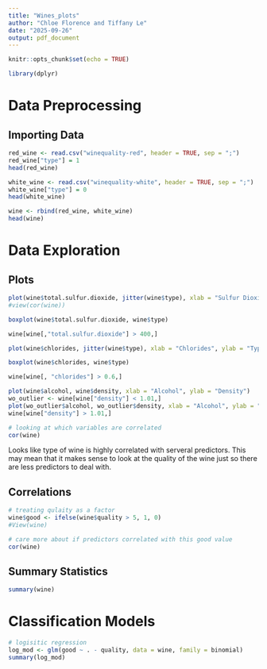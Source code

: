 ```yaml
---
title: "Wines_plots"
author: "Chloe Florence and Tiffany Le"
date: "2025-09-26"
output: pdf_document
---
```


```r
knitr::opts_chunk$set(echo = TRUE)
```


```r
library(dplyr)
```

# Data Preprocessing 

## Importing Data

```r
red_wine <- read.csv("winequality-red", header = TRUE, sep = ";")
red_wine["type"] = 1
head(red_wine)
```


```r
white_wine <- read.csv("winequality-white", header = TRUE, sep = ";")
white_wine["type"] = 0
head(white_wine)
```

```r
wine <- rbind(red_wine, white_wine)
head(wine)
```


# Data Exploration

## Plots

```r
plot(wine$total.sulfur.dioxide, jitter(wine$type), xlab = "Sulfur Dioxide", ylab = "Type") # can tell there is a difference
#view(cor(wine))
```

```r
boxplot(wine$total.sulfur.dioxide, wine$type)
```

```r
wine[wine[,"total.sulfur.dioxide"] > 400,]
```

```r
plot(wine$chlorides, jitter(wine$type), xlab = "Chlorides", ylab = "Type")
```

```r
boxplot(wine$chlorides, wine$type)
```

```r
wine[wine[, "chlorides"] > 0.6,]
```

```r
plot(wine$alcohol, wine$density, xlab = "Alcohol", ylab = "Density")
wo_outlier <- wine[wine["density"] < 1.01,]
plot(wo_outlier$alcohol, wo_outlier$density, xlab = "Alcohol", ylab = "Density")
wine[wine["density"] > 1.01,]
```

```r
# looking at which variables are correlated
cor(wine)
```

Looks like type of wine is highly correlated with serveral predictors. This may mean that it makes sense to look at the quality of the wine just so there are less predictors to deal with. 

## Correlations
```r
# treating qulaity as a factor
wine$good <- ifelse(wine$quality > 5, 1, 0)
#View(wine)

# care more about if predictors correlated with this good value
cor(wine)
```

## Summary Statistics
```r
summary(wine)
```


# Classification Models

```r
# logisitic regression 
log_mod <- glm(good ~ . - quality, data = wine, family = binomial)
summary(log_mod)
```




